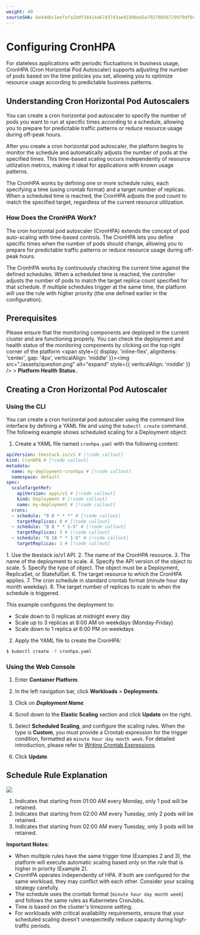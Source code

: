 ```yaml
---
weight: 40
sourceSHA: 6e44d6c1eefafa2bdf34414a67d3743ae01990a45e79270056729979df68fa11
---
```


# Configuring CronHPA

For stateless applications with periodic fluctuations in business usage, CronHPA (Cron Horizontal Pod Autoscaler) supports adjusting the number of pods based on the time policies you set, allowing you to optimize resource usage according to predictable business patterns.

## Understanding Cron Horizontal Pod Autoscalers

You can create a cron horizontal pod autoscaler to specify the number of pods you want to run at specific times according to a schedule, allowing you to prepare for predictable traffic patterns or reduce resource usage during off-peak hours.

After you create a cron horizontal pod autoscaler, the platform begins to monitor the schedule and automatically adjusts the number of pods at the specified times. This time-based scaling occurs independently of resource utilization metrics, making it ideal for applications with known usage patterns.

The CronHPA works by defining one or more schedule rules, each specifying a time (using crontab format) and a target number of replicas. When a scheduled time is reached, the CronHPA adjusts the pod count to match the specified target, regardless of the current resource utilization.

### How Does the CronHPA Work?

The cron horizontal pod autoscaler (CronHPA) extends the concept of pod auto-scaling with time-based controls. The CronHPA lets you define specific times when the number of pods should change, allowing you to prepare for predictable traffic patterns or reduce resource usage during off-peak hours.

The CronHPA works by continuously checking the current time against the defined schedules. When a scheduled time is reached, the controller adjusts the number of pods to match the target replica count specified for that schedule. If multiple schedules trigger at the same time, the platform will use the rule with higher priority (the one defined earlier in the configuration).

## Prerequisites

Please ensure that the monitoring components are deployed in the current cluster and are functioning properly. You can check the deployment and health status of the monitoring components by clicking on the top right corner of the platform <span style={{ display: 'inline-flex', alignItems: 'center', gap: '4px', verticalAlign: 'middle' }}><img src="./assets/question.png" alt="expand" style={{ verticalAlign: 'middle' }} /> <span>  > **Platform Health Status**.</span></span>.

## Creating a Cron Horizontal Pod Autoscaler

### Using the CLI

You can create a cron horizontal pod autoscaler using the command line interface by defining a YAML file and using the `kubectl create` command. The following example shows scheduled scaling for a Deployment object:

1. Create a YAML file named `cronhpa.yaml` with the following content:

```yaml
apiVersion: tkestack.io/v1 # [!code callout]
kind: CronHPA # [!code callout]
metadata:
  name: my-deployment-cronhpa # [!code callout]
  namespace: default
spec:
  scaleTargetRef:
    apiVersion: apps/v1 # [!code callout]
    kind: Deployment # [!code callout]
    name: my-deployment # [!code callout]
  crons:
  - schedule: "0 0 * * *" # [!code callout]
    targetReplicas: 0 # [!code callout]
  - schedule: "0 8 * * 1-5" # [!code callout]
    targetReplicas: 3 # [!code callout]
  - schedule: "0 18 * * 1-5" # [!code callout]
    targetReplicas: 1 # [!code callout]
```

<Callouts>
    1. Use the tkestack.io/v1 API.
    2. The name of the CronHPA resource.
    3. The name of the deployment to scale.
    4. Specify the API version of the object to scale.
    5. Specify the type of object. The object must be a Deployment, ReplicaSet, or StatefulSet.
    6. The target resource to which the CronHPA applies.
    7. The cron schedule in standard crontab format (minute hour day month weekday).
    8. The target number of replicas to scale to when the schedule is triggered.
</Callouts>

This example configures the deployment to:
- Scale down to 0 replicas at midnight every day
- Scale up to 3 replicas at 8:00 AM on weekdays (Monday-Friday)
- Scale down to 1 replica at 6:00 PM on weekdays

2. Apply the YAML file to create the CronHPA:

```bash
$ kubectl create -f cronhpa.yaml
```

### Using the Web Console

1. Enter **Container Platform**.

2. In the left navigation bar, click **Workloads** > **Deployments**.

3. Click on ***Deployment Name***.

4. Scroll down to the **Elastic Scaling** section and click **Update** on the right.

5. Select **Scheduled Scaling**, and configure the scaling rules. When the type is **Custom**, you must provide a Crontab expression for the trigger condition, formatted as `minute hour day month week`. For detailed introduction, please refer to [Writing Crontab Expressions](../../../building_application/how_to/cronjob_rules.mdx).

6. Click **Update**.

## Schedule Rule Explanation

<img src="./assets/pod_scale_schedule.png" />

1. Indicates that starting from 01:00 AM every Monday, only 1 pod will be retained.
2. Indicates that starting from 02:00 AM every Tuesday, only 2 pods will be retained.
3. Indicates that starting from 02:00 AM every Tuesday, only 3 pods will be retained.

**Important Notes**:

- When multiple rules have the same trigger time (Examples 2 and 3), the platform will execute automatic scaling based only on the rule that is higher in priority (Example 2).
- CronHPA operates independently of HPA. If both are configured for the same workload, they may conflict with each other. Consider your scaling strategy carefully.
- The schedule uses the crontab format (`minute hour day month week`) and follows the same rules as Kubernetes CronJobs.
- Time is based on the cluster's timezone setting.
- For workloads with critical availability requirements, ensure that your scheduled scaling doesn't unexpectedly reduce capacity during high-traffic periods.
